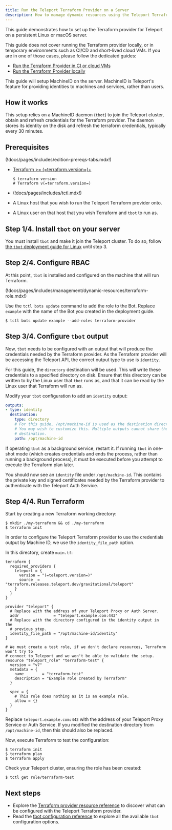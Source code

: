 ```yaml
---
title: Run the Teleport Terraform Provider on a Server
description: How to manage dynamic resources using the Teleport Terraform provider from a dedicated deployment server with MachineID.
---
```


This guide demonstrates how to set up the Terraform provider for Teleport on a persistent Linux or macOS server.

This guide does not cover running the Terraform provider locally, or in temporary environments such as
CI/CD and short-lived cloud VMs. If you are in one of those cases, please follow the dedicated guides:

- [Run the Terraform Provider in CI or cloud VMs](./ci-or-cloud.mdx)
- [Run the Terraform Provider locally](./local.mdx)

This guide will setup MachineID on the server. MachineID is Teleport's feature
for providing identities to machines and services, rather than users.

## How it works

This setup relies on a MachineID daemon (`tbot`) to join the Teleport cluster, obtain and refresh credentials for the
Terraform provider. The daemon stores its identity on the disk and refresh the terraform credentials, typically every
30 minutes.

## Prerequisites

(!docs/pages/includes/edition-prereqs-tabs.mdx!)

- [Terraform >= (=terraform.version=)+](https://learn.hashicorp.com/tutorials/terraform/install-cli)

  ```code
  $ terraform version
  # Terraform v(=terraform.version=)
  ```

- (!docs/pages/includes/tctl.mdx!)

- A Linux host that you wish to run the Teleport Terraform provider onto.

- A Linux user on that host that you wish Terraform and `tbot` to run as.

## Step 1/4. Install `tbot` on your server

You must install `tbot` and make it join the Teleport cluster.
To do so, follow [the `tbot` deployment guide for Linux](../../../enroll-resources/machine-id/deployment/linux.mdx)
until step 3. 

## Step 2/4. Configure RBAC

At this point, `tbot` is installed and configured on the machine that will run Terraform.

(!docs/pages/includes/management/dynamic-resources/terraform-role.mdx!)

Use the `tctl bots update` command to add the role to the Bot. Replace `example`
with the name of the Bot you created in the deployment guide.

```code
$ tctl bots update example --add-roles terraform-provider
```

## Step 3/4. Configure `tbot` output

Now, `tbot` needs to be configured with an output that will produce the
credentials needed by the Terraform provider. As the Terraform provider will be
accessing the Teleport API, the correct output type to use is `identity`.

For this guide, the `directory` destination will be used. This will write these
credentials to a specified directory on disk. Ensure that this directory can
be written to by the Linux user that `tbot` runs as, and that it can be read by
the Linux user that Terraform will run as.

Modify your `tbot` configuration to add an `identity` output:

```yaml
outputs:
- type: identity
  destination:
    type: directory
    # For this guide, /opt/machine-id is used as the destination directory.
    # You may wish to customize this. Multiple outputs cannot share the same
    # destination.
    path: /opt/machine-id
```

If operating `tbot` as a background service, restart it. If running `tbot` in
one-shot mode (which creates credentials and ends the process, rather than running
a background process), it must be executed before you attempt to execute the
Terraform plan later.

You should now see an `identity` file under `/opt/machine-id`. This contains
the private key and signed certificates needed by the Terraform provider to
authenticate with the Teleport Auth Service.

## Step 4/4. Run Terraform

Start by creating a new Terraform working directory:

```code
$ mkdir ./my-terraform && cd ./my-terraform
$ terraform init
```

In order to configure the Teleport Terraform provider to use the credentials
output by Machine ID, we use the `identity_file_path` option.

In this directory, create `main.tf`:

```hcl
terraform {
  required_providers {
    teleport = {
      version = "(=teleport.version=)"
      source  = "terraform.releases.teleport.dev/gravitational/teleport"
    }
  }
}

provider "teleport" {
  # Replace with the address of your Teleport Proxy or Auth Server.
  addr               = "teleport.example.com:443"
  # Replace with the directory configured in the identity output in the
  # previous step.
  identity_file_path = "/opt/machine-id/identity"
}

# We must create a test role, if we don't declare resources, Terraform won't try to
# connect to Teleport and we won't be able to validate the setup.
resource "teleport_role" "terraform-test" {
  version = "v7"
  metadata = {
    name        = "terraform-test"
    description = "Example role created by Terraform"
  }

  spec = {
    # This role does nothing as it is an example role.
    allow = {}
  }
}
```

Replace `teleport.example.com:443` with the address of your Teleport Proxy
Service or Auth Service. If you modified the destination directory from
`/opt/machine-id`, then this should also be replaced.

Now, execute Terraform to test the configuration:

```code
$ terraform init
$ terraform plan
$ terraform apply
```

Check your Teleport cluster, ensuring the role has been created:

```code
$ tctl get role/terraform-test
```

## Next steps

- Explore the
  [Terraform provider resource reference](../../../reference/terraform-provider/terraform-provider.mdx)
  to discover what can be configured with the Teleport Terraform provider.
- Read the [tbot configuration reference](../../../reference/machine-id/configuration.mdx) to explore
  all the available `tbot` configuration options.
